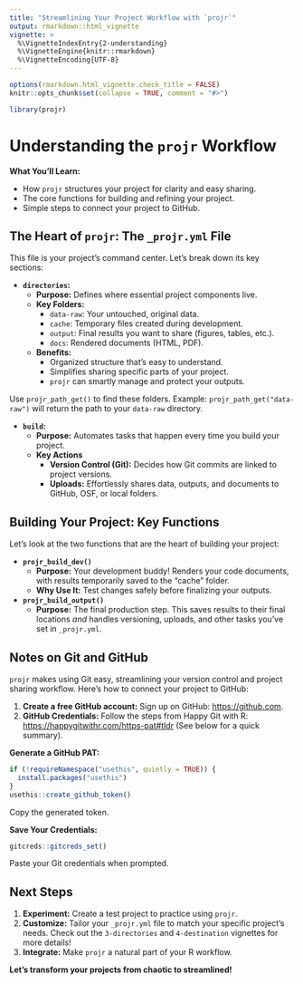 ```yaml
---
title: "Streamlining Your Project Workflow with `projr`"
output: rmarkdown::html_vignette
vignette: >
  %\VignetteIndexEntry{2-understanding}
  %\VignetteEngine{knitr::rmarkdown}
  %\VignetteEncoding{UTF-8}
---
```


```r
options(rmarkdown.html_vignette.check_title = FALSE)
knitr::opts_chunk$set(collapse = TRUE, comment = "#>")
```

```r
library(projr)
```

# Understanding the `projr` Workflow

**What You'll Learn:**

* How `projr` structures your project for clarity and easy sharing.
* The core functions for building and refining your project.
* Simple steps to connect your project to GitHub.

## The Heart of `projr`: The `_projr.yml` File

This file is your project's command center.  Let's break down its key sections:

* **`directories`:**
   - **Purpose:** Defines where essential project components live.
   - **Key Folders:**
      - `data-raw`: Your untouched, original data.
      - `cache`: Temporary files created during development.
      - `output`: Final results you want to share (figures, tables, etc.).
      - `docs`: Rendered documents (HTML, PDF).
   - **Benefits:**
        - Organized structure that's easy to understand.
        - Simplifies sharing specific parts of your project.
        - `projr` can smartly manage and protect your outputs.

Use `projr_path_get()` to find these folders. Example: `projr_path_get("data-raw") ` will return the path to your `data-raw` directory.

* **`build`:**
   - **Purpose:** Automates tasks that happen every time you build your project.
   - **Key Actions**
        - **Version Control (Git):** Decides how Git commits are linked to project versions.
        - **Uploads:** Effortlessly shares data, outputs, and documents to GitHub, OSF, or local folders.

## Building Your Project: Key Functions

Let's look at the two functions that are the heart of building your project:

* **`projr_build_dev()`**
   - **Purpose:** Your development buddy!  Renders your code documents, with results temporarily saved to the "cache" folder.
   - **Why Use It:**  Test changes safely before finalizing your outputs.

* **`projr_build_output()`**
   - **Purpose:** The final production step. This saves results to their final locations *and* handles versioning, uploads, and other tasks you've set in `_projr.yml`.

## Notes on Git and GitHub

`projr` makes using Git easy, streamlining your version control and project sharing workflow. Here's how to connect your project to GitHub:

1. **Create a free GitHub account:** Sign up on GitHub: [https://github.com](https://github.com).
2. **GitHub Credentials:**  Follow the steps from Happy Git with R: [https://happygitwithr.com/https-pat#tldr](https://happygitwithr.com/https-pat#tldr) (See below for a quick summary).

**Generate a GitHub PAT:**

```r
if (!requireNamespace("usethis", quietly = TRUE)) {
  install.packages("usethis")
}
usethis::create_github_token() 
```

Copy the generated token.

**Save Your Credentials:**

```r
gitcreds::gitcreds_set()
```

Paste your Git credentials when prompted.

## Next Steps

1. **Experiment:** Create a test project to practice using `projr`.
2. **Customize:** Tailor your `_projr.yml` file to match your specific project's needs.  Check out the `3-directories` and `4-destination` vignettes for more details!
3. **Integrate:** Make `projr` a natural part of your R workflow.

**Let's transform your projects from chaotic to streamlined!** 
